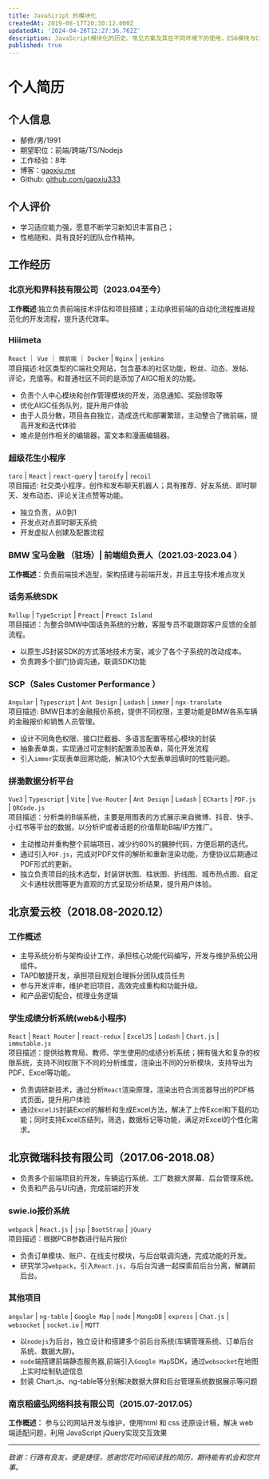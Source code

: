 ```yaml
---
title: JavaScript 的模块化
createdAt: 2019-08-17T20:30:12.000Z
updatedAt: '2024-04-26T12:27:36.762Z'
description: JavaScript模块化的历史、常见方案及其在不同环境下的使用，ES6模块与CommonJS模块之间的差异。
published: true
---
```

# 个人简历

## 个人信息

* 郜修/男/1991
* 期望职位：前端/跨端/TS/Nodejs
* 工作经验：8年
* 博客：[gaoxiu.me](https://www.gaoxiu.me)
* Github: [github.com/gaoxiu333](https://github.com/gaoxiu333)

## 个人评价

* 学习适应能力强，愿意不断学习新知识丰富自己；
* 性格随和，具有良好的团队合作精神。


## 工作经历

### 北京光和界科技有限公司（2023.04至今）

**工作概述**:独立负责前端技术评估和项目搭建；主动承担前端的自动化流程推进规范化的开发流程，提升迭代效率。

### Hiiimeta

`React` ｜ `Vue` ｜ `微前端` ｜ `Docker` | `Nginx` | `jenkins`  
项目描述:社区类型的C端社交网站，包含基本的社区功能，粉丝、动态、发帖、评论，充值等。和普通社区不同的是添加了AIGC相关的功能。

* 负责个人中心模块和创作管理模块的开发，消息通知、奖励领取等
* 优化AIGC任务队列，提升用户体验
* 由于人员分散，项目各自独立，造成迭代和部署繁琐，主动整合了微前端，提高开发和迭代体验
* 难点是创作相关的编辑器，富文本和漫画编辑器。

### 超级花生小程序

`taro` | `React` | `react-query` | `taroify` | `recoil`  
项目描述: 社交类小程序，创作和发布聊天机器人；具有推荐、好友系统、即时聊天、发布动态、评论关注点赞等功能。

* 独立负责，从0到1
* 开发点对点即时聊天系统
* 开发虚拟人创建及配置流程

### BMW 宝马金融 （驻场）| 前端组负责人（2021.03-2023.04 ）

**工作概述**：负责前端技术选型，架构搭建与前端开发，并且主导技术难点攻关

### 话务系统SDK

`Rollup` | `TypeScript` | `Preact` | `Preact Island`  
项目描述：为整合BMW中国话务系统的分散，客服专员不能跟踪客户反馈的全部流程。

* 以原生JS封装SDK的方式落地技术方案，减少了各个子系统的改动成本。
* 负责跨多个部门协调沟通，联调SDK功能

### SCP（Sales Customer Performance ）

`Angular` | `Typescript` | `Ant Design` | `Lodash` | `immer` | `ngx-translate`  
项目描述: BMW日本的金融报价系统，提供不同权限，主要功能是BMW各系车辆的金融报价和销售人员管理。

* 设计不同角色权限、接口拦截器、多语言配置等核心模块的封装
* 抽象表单类，实现通过可定制的配置添加表单，简化开发流程
* 引入`immer`实现表单回溯功能，解决10个大型表单回填时的性能问题。

### 拼渤数据分析平台

`Vue3` | `Typescript` | `Vite` | `Vue-Router` | `Ant Design` | `Lodash` | `ECharts` | `PDF.js` |  `QRCode.js`  
项目描述：分析类的B端系统，主要是用图表的方式展示来自微博、抖音、快手、小红书等平台的数据，以分析IP或者话题的价值帮助B端/IP方推广。

* 主动推动并重构整个前端项目，减少约60%的臃肿代码，方便后期的迭代。
* 通过引入`PDF.js`，完成对PDF文件的解析和重新渲染功能，方便协议后期通过PDF形式的更新。
* 独立负责项目的技术选型，封装饼状图、柱状图、折线图、城市热点图、自定义卡通柱状图等更为直观的方式呈现分析结果，提升用户体验。

## 北京爱云校（2018.08-2020.12）

### 工作概述

* 主导系统分析与架构设计工作，承担核心功能代码编写，开发与维护系统公用组件。
* TAPD敏捷开发，承担项目规划合理拆分团队成员任务
* 参与开发评审，维护老旧项目，高效完成重构和功能升级。
* 和产品密切配合，梳理业务逻辑

### 学生成绩分析系统(web&小程序)

`React` | `React Router` | `react-redux` | `ExcelJS` | `Lodash` | `Chart.js` | `immutable.js`  
项目描述：提供给教育局、教师、学生使用的成绩分析系统；拥有强大和复杂的权限系统，支持不同权限下不同的分析维度，渲染出不同的分析模块，支持导出为PDF、Excel等功能。

* 负责调研新技术，通过分析`React`渲染原理，渲染出符合浏览器导出的PDF格式页面，提升用户体验
* 通过`ExcelJS`封装Excel的解析和生成Excel方法，解决了上传Excel和下载的功能；同时支持Excel冻结列，筛选，数据标记等功能，满足对Excel的个性化需求。

## 北京微瑞科技有限公司（2017.06-2018.08）

* 负责多个前端项目的开发，车辆运行系统、工厂数据大屏幕、后台管理系统。
* 负责和产品与UI沟通，完成前端的开发

### swie.io报价系统

`webpack` | `React.js` | `jsp` | `BootStrap` | `jQuary`  
项目描述：根据PCB参数进行贴片报价

* 负责订单模块、账户、在线支付模块，与后台联调沟通，完成功能的开发。
* 研究学习`webpack`，引入`React.js`，与后台沟通一起探索前后台分离，解耦前后台。

### 其他项目

`angular` | `ng-table` | `Google Map` | `node` | `MongoDB` | `express` | `Chat.js` | `websocket` | `socket.io` | `MQTT`

* 以`nodejs`为后台，独立设计和搭建多个前后台系统(车辆管理系统、订单后台系统、数据大屏)。
* `node`端搭建前端静态服务器,前端引入`Google Map`SDK，通过`websocket`在地图上实时绘制轨迹信息
* 封装 Chart.js、ng-table等分别解决数据大屏和后台管理系统数据展示等问题

### 南京稻盛弘网络科技有限公司（2015.07-2017.05）

**工作概述：** 参与公司网站开发与维护，使用html 和 css 还原设计稿，解决 web 端适配问题，利用 JavaScript jQuery实现交互效果

---

*致谢：行路有良友，便是捷径，感谢您花时间阅读我的简历，期待能有机会和您共事。*

